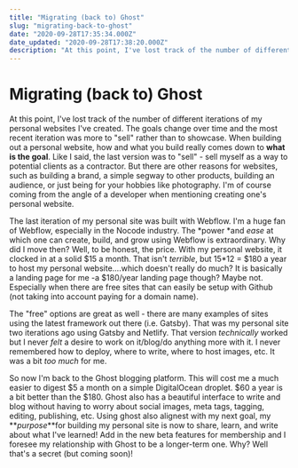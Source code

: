 ```yaml
---
title: "Migrating (back to) Ghost"
slug: "migrating-back-to-ghost"
date: "2020-09-28T17:35:34.000Z"
date_updated: "2020-09-28T17:38:20.000Z"
description: "At this point, I've lost track of the number of different iterations of my personal websites I've created."
---
```


# Migrating (back to) Ghost

At this point, I've lost track of the number of different iterations of my personal websites I've created. The goals change over time and the most recent iteration was more to "sell" rather than to showcase. When building out a personal website, how and what you build really comes down to **what is the goal**. Like I said, the last version was to "sell" - sell myself as a way to potential clients as a contractor. But there are other reasons for websites, such as building a brand, a simple segway to other products, building an audience, or just being for your hobbies like photography. I'm of course coming from the angle of a developer when mentioning creating one's personal website.

The last iteration of my personal site was built with Webflow. I'm a huge fan of Webflow, especially in the Nocode industry. The *power *and _ease_ at which one can create, build, and grow using Webflow is extraordinary. Why did I move then? Well, to be honest, the price. With my personal website, it clocked in at a solid $15 a month. That isn't _terrible_, but 15\*12 = $180 a year to host my personal website....which doesn't really do much? It is basically a landing page for me -a $180/year landing page though? Maybe not. Especially when there are free sites that can easily be setup with Github (not taking into account paying for a domain name).

The "free" options are great as well - there are many examples of sites using the latest framework out there (i.e. Gatsby). That was my personal site two iterations ago using Gatsby and Netlify. That version _technically_ worked but I never _felt_ a desire to work on it/blog/do anything more with it. I never remembered how to deploy, where to write, where to host images, etc. It was a bit _too much_ for me.

So now I'm back to the Ghost blogging platform. This will cost me a much easier to digest $5 a month on a simple DigitalOcean droplet. $60 a year is a bit better than the $180. Ghost also has a beautiful interface to write and blog without having to worry about social images, meta tags, tagging, editing, publishing, etc. Using ghost also alignest with my next goal, my **_purpose_**for building my personal site is now to share, learn, and write about what I've learned! Add in the new beta features for membership and I foresee my relationship with Ghost to be a longer-term one. Why? Well that's a secret (but coming soon)!

